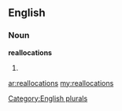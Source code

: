 ==English==

===Noun===
'''reallocations'''

# {{plural of|[[reallocation]]}}

[[Category:English plurals]]

[[ar:reallocations]]
[[my:reallocations]]